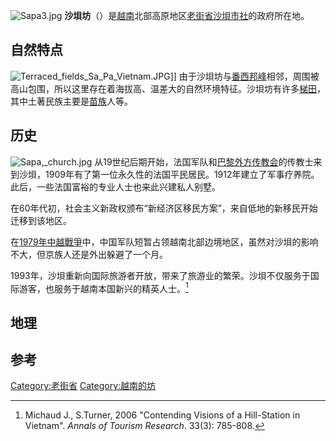 {{Maplink|frame=yes|plain=yes|frame-width=300|type=shape|fill=#ffffff|fill-opacity=0|title=Queens|stroke-width=3}}
[[File:Sapa3.jpg|thumb]]
'''沙垻坊'''（{{vie|v='''Phường Sa Pa'''|hn=坊沙垻}}）是[[越南|越南]]北部高原地区[[老街省|老街省]][[沙垻市社|沙垻市社]]的政府所在地。

==自然特点==
[[Image:Terraced_fields_Sa_Pa_Vietnam.JPG|thumb]]]]
由于沙垻坊与[[番西邦峰|番西邦峰]]相邻，周围被高山包围，所以这里存在着海拔高、温差大的自然环境特征。沙垻坊有许多[[梯田|梯田]]，其中土著民族主要是[[苗族|苗族]]人等。

==历史==
[[Image:Sapa,_church.jpg|thumb]]
从19世纪后期开始，法国军队和[[巴黎外方传教会|巴黎外方传教会]]的传教士来到沙垻，1909年有了第一位永久性的法国平民居民。1912年建立了军事疗养院。此后，一些法国富裕的专业人士也来此兴建私人别墅。

在60年代初，社会主义新政权颁布“新经济区移民方案”，来自低地的新移民开始迁移到该地区。

在[[1979年中越戰爭|1979年中越戰爭]]中，中国军队短暂占领越南北部边境地区，虽然对沙垻的影响不大，但京族人还是外出躲避了一个月。

1993年，沙垻重新向国际旅游者开放，带来了旅游业的繁荣。沙垻不仅服务于国际游客，也服务于越南本国新兴的精英人士。<ref>Michaud J., S.Turner, 2006 "Contending Visions of a Hill-Station in Vietnam". ''Annals of Tourism Research''. 33(3): 785-808.</ref>

==地理==



{{Weather box|width=auto
|collapsed   =  
|open        =  
|metric first=y
|single line=y 
| location    =  沙坝（1981-2010）


| Jan record high C =23.0
| Feb record high C =29.2
| Mar record high C =28.1
| Apr record high C =29.8
| May record high C =28.8
| Jun record high C =29.4
| Jul record high C =28.5
| Aug record high C =29.6
| Sep record high C =27.2
| Oct record high C =27.2
| Nov record high C =26.7
| Dec record high C =24.0

| Jan high C  =12.5
| Feb high C  =14.1
| Mar high C  =18.1
| Apr high C  =21.2
| May high C  =22.4
| Jun high C  =22.8
| Jul high C  =23.0
| Aug high C  =23.1
| Sep high C  =21.6
| Oct high C  =19.0
| Nov high C  =15.9
| Dec high C  =13.4
| year high C =

| Jan mean C  =8.7
| Feb mean C  =10.3
| Mar mean C  =13.9
| Apr mean C  =17.0
| May mean C  =18.9
| Jun mean C  =19.7
| Jul mean C  =19.9
| Aug mean C  =19.6
| Sep mean C  =18.1
| Oct mean C  =15.7
| Nov mean C  =12.4
| Dec mean C  =9.5
| year mean C =

| Jan low C  =6.2
| Feb low C  =7.5
| Mar low C  =10.7
| Apr low C  =13.8
| May low C  =16.3
| Jun low C  =17.6
| Jul low C  =17.7
| Aug low C  =17.4
| Sep low C  =15.9
| Oct low C  =13.5
| Nov low C  =10.1
| Dec low C  =6.9
| year low C =

| Jan record low C =-2.0
| Feb record low C =-1.3
| Mar record low C =-3.5
| Apr record low C =3.0
| May record low C =8.2
| Jun record low C =10.8
| Jul record low C =7.0
| Aug record low C =10.4
| Sep record low C =8.7
| Oct record low C =5.6
| Nov record low C =1.0
| Dec record low C =-3.2

| Jan precipitation mm  =63
| Feb precipitation mm  =81
| Mar precipitation mm  =106
| Apr precipitation mm  =213
| May precipitation mm  =346
| Jun precipitation mm  =410
| Jul precipitation mm  =465
| Aug precipitation mm  =449
| Sep precipitation mm  =313
| Oct precipitation mm  =215
| Nov precipitation mm  =112
| Dec precipitation mm  =64
| year precipitation mm =




| Jan humidity    =87.9
| Feb humidity    =85.6
| Mar humidity    =91.9
| Apr humidity    =82.4
| May humidity    =85.0
| Jun humidity    =87.3
| Jul humidity    =88.0
| Aug humidity    =88.5
| Sep humidity    =89.9
| Oct humidity    =90.6
| Nov humidity    =89.6
| Dec humidity    =87.3
| year humidity   =
 "green" for green colors, "pastel" for pastel colours, "none" for no colours, remove this line for blue coloring. Affects rain and snow days as well -->
| Jan precipitation days  =15.4
| Feb precipitation days  =16.2
| Mar precipitation days  =15.5
| Apr precipitation days  =18.0
| May precipitation days  =22.5
| Jun precipitation days  =24.3
| Jul precipitation days  =25.7
| Aug precipitation days  =23.5
| Sep precipitation days  =20.0
| Oct precipitation days  =18.3
| Nov precipitation days  =13.8
| Dec precipitation days  =12.5
| year precipitation days =

| year snow days =
<!-- 每月平均日照時數。每月總數為佳，會產生顏色，百分比也接受。 -->
| Jan sun  =117
| Feb sun  =111
| Mar sun  =155
| Apr sun  =168
| May sun  =147
| Jun sun  =95
| Jul sun  =106
| Aug sun  =117
| Sep sun  =102
| Oct sun  =97
| Nov sun  =107
| Dec sun  =131
| year sun =


| source = {{cite web|url=http://ibst.vn/DATA/nhyen/QCVN%2002-2009%20BXD%20So%20lieu%20tu%20nhien.pdf|title=越南建筑规范建筑自然物理和气候数据|publisher=越南建筑科学技术研究所|access-date=2021-12-01|archive-date=2018-07-22|archive-url=https://web.archive.org/web/20180722172120/http://ibst.vn/DATA/nhyen/QCVN%2002-2009%20BXD%20So%20lieu%20tu%20nhien.pdf|dead-url=no}}	
}}
==参考==
<references/>

[[Category:老街省|Category:老街省]]
[[Category:越南的坊|Category:越南的坊]]